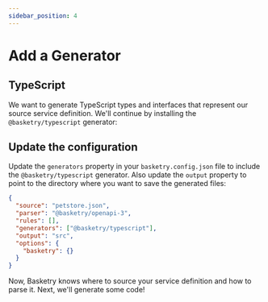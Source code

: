 ```yaml
---
sidebar_position: 4
---
```



# Add a Generator

## TypeScript

We want to generate TypeScript types and interfaces that represent our source service definition. We'll continue by installing the `@basketry/typescript` generator:

<Install package="@basketry/typescript" />

## Update the configuration

Update the `generators` property in your `basketry.config.json` file to include the `@basketry/typescript` generator. Also update the `output` property to point to the directory where you want to save the generated files:

```json title="basketry.config.json"
{
  "source": "petstore.json",
  "parser": "@basketry/openapi-3",
  "rules": [],
  "generators": ["@basketry/typescript"],
  "output": "src",
  "options": {
    "basketry": {}
  }
}
```

Now, Basketry knows where to source your service definition and how to parse it. Next, we'll generate some code!
